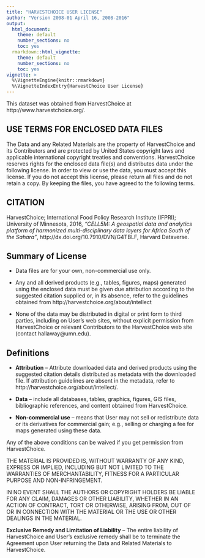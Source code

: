 ```yaml
---
title: "HARVESTCHOICE USER LICENSE"
author: "Version 2008-01 April 16, 2008-2016"
output:
  html_document:
    theme: default
    number_sections: no    
    toc: yes
  rmarkdown::html_vignette:
    theme: default
    number_sections: no
    toc: yes
vignette: >
  %\VignetteEngine{knitr::rmarkdown} 
  %\VignetteIndexEntry{HarvestChoice User License}
---
```


This dataset was obtained from HarvestChoice at http://www.harvestchoice.org/.
 
## USE TERMS FOR ENCLOSED DATA FILES
 
The Data and any Related Materials are the property of HarvestChoice and its Contributors and are protected by United States copyright laws and applicable international copyright treaties and conventions. HarvestChoice reserves rights for the enclosed data file(s) and distributes data under the following license. In order to view or use the data, you must accept this license. If you do not accept this license, please return all files and do not retain a copy. By keeping the files, you have agreed to the following terms.


## CITATION
 
HarvestChoice; International Food Policy Research Institute (IFPRI); University of Minnesota, 2016, *"CELL5M: A geospatial data and analytics platform of harmonized multi-disciplinary data layers for Africa South of the Sahara"*, http://dx.doi.org/10.7910/DVN/G4TBLF, Harvard Dataverse.


## Summary of License
 
- Data files are for your own, non-commercial use only.

- Any and all derived products (e.g., tables, figures, maps) generated using the enclosed data must be given due attribution according to the suggested citation supplied or, in its absence, refer to the guidelines obtained from http://harvestchoice.org/about/intellect

- None of the data may be distributed in digital or print form to third parties, including on User's web sites, without explicit permission from HarvestChoice or relevant Contributors to the HarvestChoice web site (contact hallaway@umn.edu).
 

## Definitions
 
- **Attribution** -- Attribute downloaded data and derived products using the suggested citation details distributed as metadata with the downloaded file. If attribution guidelines are absent in the metadata, refer to http://harvestchoice.org/about/intellect/.
 
- **Data** -- include all databases, tables, graphics, figures, GIS files, bibliographic references, and content obtained from HarvestChoice.
 
- **Non-commercial use** -- means that User may not sell or redistribute data or its derivatives for commercial gain; e.g., selling or charging a fee for maps generated using these data.
 
Any of the above conditions can be waived if you get permission from HarvestChoice.
 

THE MATERIAL IS PROVIDED \AS IS\, WITHOUT WARRANTY OF ANY KIND, EXPRESS OR IMPLIED, INCLUDING BUT NOT LIMITED TO THE WARRANTIES OF MERCHANTABILITY, FITNESS FOR A PARTICULAR PURPOSE AND NON-INFRINGEMENT.
 
IN NO EVENT SHALL THE AUTHORS OR COPYRIGHT HOLDERS BE LIABLE FOR ANY CLAIM, DAMAGES OR OTHER LIABILITY, WHETHER IN AN ACTION OF CONTRACT, TORT OR OTHERWISE, ARISING FROM, OUT OF OR IN CONNECTION WITH THE MATERIAL OR THE USE OR OTHER DEALINGS IN THE MATERIAL.
 
**Exclusive Remedy and Limitation of Liability** -- The entire liability of HarvestChoice and User's exclusive remedy shall be to terminate the Agreement upon User returning the Data and Related Materials to HarvestChoice.
 